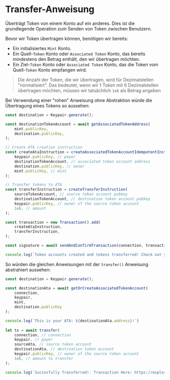 
# Transfer-Anweisung

Überträgt Token von einem Konto auf ein anderes. Dies ist die grundlegende Operation zum Senden von Token zwischen Benutzern.

Bevor wir Token übertragen können, benötigen wir bereits:
- Ein initialisiertes `Mint` Konto.
- Ein Quell-`Token` Konto oder `Associated Token` Konto, das bereits mindestens den Betrag enthält, den wir übertragen möchten.
- Ein Ziel-`Token` Konto oder `Associated Token` Konto, das die Token vom Quell-`Token` Konto empfangen wird.

> Die Anzahl der Token, die wir übertragen, wird für Dezimalstellen "normalisiert". Das bedeutet, wenn wir 1 Token mit 6 Dezimalstellen übertragen möchten, müssen wir tatsächlich `1e6` als Betrag angeben

<ArticleSection name="Raw Instruction" id="raw-instruction" level="h2" />

Bei Verwendung einer "rohen" Anweisung ohne Abstraktion würde die Übertragung eines Tokens so aussehen:

```ts
const destination = Keypair.generate();

const destinationTokenAccount = await getAssociatedTokenAddress(
    mint.publicKey,
    destination.publicKey,
);

// Create ATA creation instruction
const createAtaInstruction = createAssociatedTokenAccountIdempotentInstruction(
    keypair.publicKey, // payer
    destinationTokenAccount, // associated token account address
    destination.publicKey, // owner
    mint.publicKey, // mint
);

// Transfer tokens to ATA 
const transferInstruction = createTransferInstruction(
    sourceTokenAccount, // source token account pubkey
    destinationTokenAccount, // destination token account pubkey
    keypair.publicKey, // owner of the source token account
    1e6, // amount
);

const transaction = new Transaction().add(
    createAtaInstruction,
    transferInstruction,
);

const signature = await sendAndConfirmTransaction(connection, transaction, [keypair]);

console.log(`Token accounts created and tokens transferred! Check out your TX here: https://explorer.solana.com/tx/${signature}?cluster=devnet`);
```

<ArticleSection name="Abstracted Instruction" id="abstracted-instruction" level="h2" />

So würden die gleichen Anweisungen mit der `transfer()` Anweisung abstrahiert aussehen:

```ts
const destination = Keypair.generate();

const destinationAta = await getOrCreateAssociatedTokenAccount(
    connection,
    keypair,
    mint,
    destination.publicKey
);

console.log(`This is your ATA: ${destinationAta.address}!`)
  
let tx = await transfer(
    connection, // connection
    keypair, // payer
    sourceAta, // source token account
    destinationAta, // destination token account
    keypair.publicKey, // owner of the source token account
    1e6, // amount to transfer
);

console.log(`Succesfully Transferred!. Transaction Here: https://explorer.solana.com/tx/${tx}?cluster=devnet`)
```

<ArticleSection name="Checked Instruction" id="checked-instruction" level="h2" />
